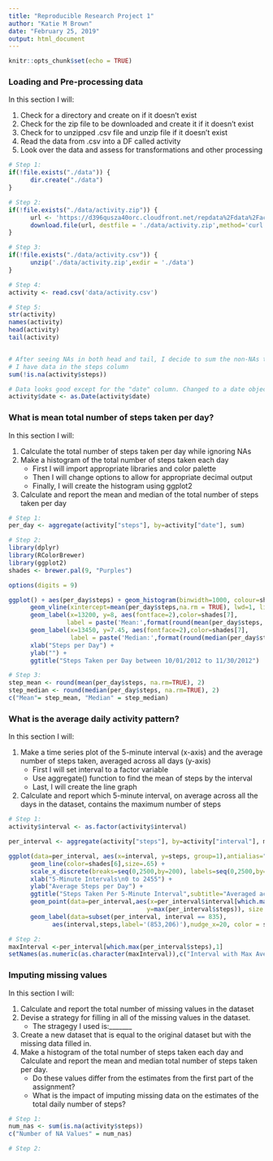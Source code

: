 ```yaml
---
title: "Reproducible Research Project 1"
author: "Katie M Brown"
date: "February 25, 2019"
output: html_document
---
```


```r
knitr::opts_chunk$set(echo = TRUE)
```

### Loading and Pre-processing data
In this section I will:

1. Check for a directory and create on if it doesn't exist
2. Check for the zip file to be downloaded and create it if it doesn't exist
3. Check for to unzipped .csv file and unzip file if it doesn't exist
4. Read the data from .csv into a DF called activity
5. Look over the data and assess for transformations and other processing

```r
# Step 1:
if(!file.exists("./data")) {
      dir.create("./data")
}

# Step 2:
if(!file.exists("./data/activity.zip")) {
      url <- 'https://d396qusza40orc.cloudfront.net/repdata%2Fdata%2Factivity.zip'
      download.file(url, destfile = './data/activity.zip',method='curl' )
}

# Step 3: 
if(!file.exists("./data/activity.csv")) {
      unzip('./data/activity.zip',exdir = './data')
}

# Step 4:
activity <- read.csv('data/activity.csv')

# Step 5:
str(activity)
names(activity)
head(activity)
tail(activity)


# After seeing NAs in both head and tail, I decide to sum the non-NAs to verify
# I have data in the steps column
sum(!is.na(activity$steps))

# Data looks good except for the "date" column. Changed to a date object here:
activity$date <- as.Date(activity$date)
```

### What is mean total number of steps taken per day?
In this section I will:

1. Calculate the total number of steps taken per day while ignoring NAs
2. Make a histogram of the total number of steps taken each day
      + First I will import appropriate libraries and color palette
      + Then I will change options to allow for appropriate decimal output
      + Finally, I will create the histogram using ggplot2
3. Calculate and report the mean and median of the total number of steps taken per day

```r
# Step 1:
per_day <- aggregate(activity["steps"], by=activity["date"], sum)

# Step 2:
library(dplyr)
library(RColorBrewer)
library(ggplot2)
shades <- brewer.pal(9, "Purples")

options(digits = 9)

ggplot() + aes(per_day$steps) + geom_histogram(binwidth=1000, colour=shades[6], fill=shades[5]) +
      geom_vline(xintercept=mean(per_day$steps,na.rm = TRUE), lwd=1, linetype=2, color=shades[8]) +
      geom_label(x=13200, y=8, aes(fontface=2),color=shades[7], 
                label = paste('Mean:',format(round(mean(per_day$steps, na.rm=TRUE), 2), nsmall = 2))) +
      geom_label(x=13450, y=7.45, aes(fontface=2),color=shades[7], 
                 label = paste('Median:',format(round(median(per_day$steps, na.rm=TRUE), 2), nsmall = 2))) +
      xlab("Steps per Day") +
      ylab("") +
      ggtitle("Steps Taken per Day between 10/01/2012 to 11/30/2012")

# Step 3:
step_mean <- round(mean(per_day$steps, na.rm=TRUE), 2)
step_median <- round(median(per_day$steps, na.rm=TRUE), 2)
c("Mean"= step_mean, "Median" = step_median)

```

### What is the average daily activity pattern?
In this section I will:

1. Make a time series plot of the 5-minute interval (x-axis) and the average number of steps taken, averaged across all days (y-axis)
      + First I will set interval to a factor variable
      + Use aggregate() function to find the mean of steps by the interval
      + Last, I will create the line graph
2. Calculate and report which 5-minute interval, on average across all the days in the dataset, contains the maximum number of steps

```r
# Step 1:
activity$interval <- as.factor(activity$interval)

per_interval <- aggregate(activity["steps"], by=activity["interval"], mean, na.rm=TRUE)

ggplot(data=per_interval, aes(x=interval, y=steps, group=1),antialias="none") +
      geom_line(color=shades[6],size=.65) +
      scale_x_discrete(breaks=seq(0,2500,by=200), labels=seq(0,2500,by=200)) +
      xlab("5-Minute Intervals\n0 to 2455") +
      ylab("Average Steps per Day") +
      ggtitle("Steps Taken Per 5-Minute Interval",subtitle="Averaged across all days") + 
      geom_point(data=per_interval,aes(x=per_interval$interval[which.max(per_interval$steps)],
                                      y=max(per_interval$steps)), size = 3, color=shades[7]) +
      geom_label(data=subset(per_interval, interval == 835),
            aes(interval,steps,label='(853,206)'),nudge_x=20, color = shades[7])

# Step 2:
maxInterval <-per_interval[which.max(per_interval$steps),1]
setNames(as.numeric(as.character(maxInterval)),c("Interval with Max Average Steps"))
```

### Imputing missing values
In this section I will:

1. Calculate and report the total number of missing values in the dataset
2. Devise a strategy for filling in all of the missing values in the dataset. 
      + The stragegy I used is:_______
3. Create a new dataset that is equal to the original dataset but with the missing data filled in.
4. Make a histogram of the total number of steps taken each day and Calculate and report the mean and median total number of steps taken per day. 
      + Do these values differ from the estimates from the first part of the assignment? 
      + What is the impact of imputing missing data on the estimates of the total daily number of steps?

```r
# Step 1:
num_nas <- sum(is.na(activity$steps))
c("Number of NA Values" = num_nas)

# Step 2:

```